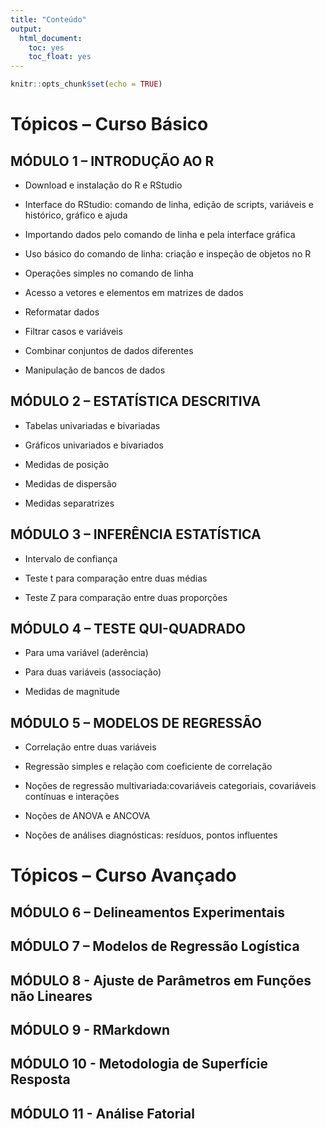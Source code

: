 ```yaml
---
title: "Conteúdo"
output:  
  html_document:  
    toc: yes  
    toc_float: yes 
---
```


```r
knitr::opts_chunk$set(echo = TRUE)
```
# **Tópicos – Curso Básico**

## MÓDULO 1 – INTRODUÇÃO AO R

- Download e instalação do R e RStudio

- Interface do RStudio: comando de linha, edição de scripts, variáveis e histórico, gráfico e ajuda

- Importando dados pelo comando de linha e pela interface gráfica

- Uso básico do comando de linha: criação e inspeção de objetos no R

- Operações simples no comando de linha

- Acesso a vetores e elementos em matrizes de dados

- Reformatar dados

- Filtrar casos e variáveis

- Combinar conjuntos de dados diferentes

- Manipulação de bancos de dados

## MÓDULO 2 – ESTATÍSTICA DESCRITIVA

- Tabelas univariadas e bivariadas

- Gráficos univariados e bivariados

- Medidas de posição

- Medidas de dispersão

- Medidas separatrizes

## MÓDULO 3 – INFERÊNCIA ESTATÍSTICA

- Intervalo de confiança

- Teste t para comparação entre duas médias

- Teste Z para comparação entre duas proporções

## MÓDULO 4 – TESTE QUI-QUADRADO

- Para uma variável (aderência)

- Para duas variáveis (associação)

- Medidas de magnitude

## MÓDULO 5 – MODELOS DE REGRESSÃO

- Correlação entre duas variáveis

- Regressão simples e relação com coeficiente de correlação

- Noções de regressão multivariada:covariáveis categoriais, covariáveis contínuas e interações

- Noções de ANOVA e ANCOVA

- Noções de análises diagnósticas: resíduos, pontos influentes

# **Tópicos – Curso Avançado**

## MÓDULO 6 – Delineamentos Experimentais

## MÓDULO 7 – Modelos de Regressão Logística

## MÓDULO 8 - Ajuste de Parâmetros em Funções não Lineares

## MÓDULO 9 - RMarkdown

## MÓDULO 10 - Metodologia de Superfície Resposta

## MÓDULO 11  - Análise Fatorial


